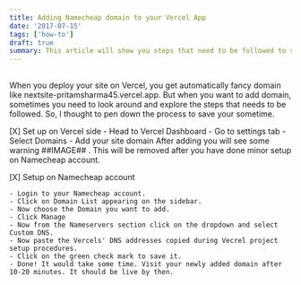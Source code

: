 ```yaml
---
title: Adding Namecheap domain to your Vercel App
date: '2017-07-15'
tags: ['how-to']
draft: true
summary: This article will show you steps that need to be followed to set up Namecheap domain in your Vercel App.
---
```


##

When you deploy your site on Vercel, you get automatically fancy domain like nextsite-pritamsharma45.vercel.app.
But when you want to add domain, sometimes you need to look around and explore the steps that needs to be followed.
So, I thought to pen down the process to save your sometime.

[X] Set up on Vercel side - Head to Vercel Dashboard - Go to settings tab - Select Domains - Add your site domain
After adding you will see some warning ##IMAGE## . This will be removed after you have done minor setup on Namecheap account.

[X] Setup on Namecheap account

    - Login to your Namecheap account.
    - Click on Domain List appearing on the sidebar.
    - Now choose the Domain you want to add.
    - Click Manage
    - Now from the Nameservers section click on the dropdown and select Custom DNS.
    - Now paste the Vercels' DNS addresses copied during Vecrel project setup procedures.
    - Click on the green check mark to save it.
    - Done! It would take some time. Visit your newly added domain after 10-20 minutes. It should be live by then.
